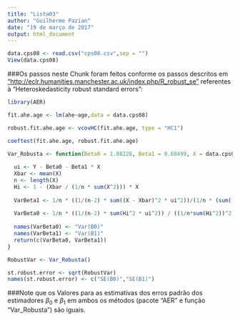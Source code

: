 ```yaml
---
title: "Lista03"
author: "Guilherme Pazian"
date: "19 de março de 2017"
output: html_document
---
```



```r
data.cps08 <- read.csv("cps08.csv",sep = "")
View(data.cps08)
```
  
###Os passos neste Chunk foram feitos conforme os passos descritos em ["http://eclr.humanities.manchester.ac.uk/index.php/R_robust_se"](http://eclr.humanities.manchester.ac.uk/index.php/R_robust_se) referentes à "Heteroskedasticity robust standard errors":
  

```r
library(AER)

fit.ahe.age <- lm(ahe~age,data = data.cps08)

robust.fit.ahe.age <- vcovHC(fit.ahe.age, type = "HC1")

coeftest(fit.ahe.age, robust.fit.ahe.age)

```
  
```r
Var_Robusta <- function(Beta0 = 1.08228, Beta1 = 0.60499, X = data.cps08$age , Y = data.cps08$ahe) {
  
  ui <- Y - Beta0 - Beta1 * X
  Xbar <- mean(X)
  n <- length(X)
  Hi <- 1 - (Xbar / (1/n * sum(X^2))) * X
  
  VarBeta1 <- 1/n * ((1/(n-2) * sum((X - Xbar)^2 * ui^2))/(1/n * (sum((X - Xbar)^2)))^2)
  
  VarBeta0 <- 1/n * ((1/(n-2) * sum(Hi^2 * ui^2)) / ((1/n*sum(Hi^2))^2))
  
  names(VarBeta0) <- "Var(B0)"
  names(VarBeta1) <- "Var(B1)"
  return(c(VarBeta0, VarBeta1))
}

RobustVar <- Var_Robusta()

st.robust.error <- sqrt(RobustVar)
names(st.robust.error) <- c("SE(B0)","SE(B1)")

```


###Note que os Valores para as estimativas dos erros padrão dos estimadores $\beta_0$ e $\beta_1$ em ambos os métodos (pacote "AER" e função "Var_Robusta") são iguais.

